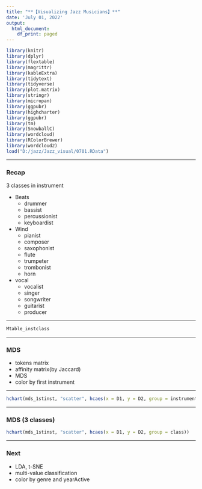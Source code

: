 ```yaml
---
title: "**【Visualizing Jazz Musicians】**"
date: 'July 01, 2022'
output: 
  html_document:
    df_print: paged
---
```


```r
library(knitr)
library(dplyr)
library(flextable)
library(magrittr)
library(kableExtra)
library(tidytext)
library(tidyverse)
library(plot.matrix)
library(stringr)
library(micropan)
library(ggpubr)
library(highcharter)
library(ggpubr)
library(tm)
library(SnowballC)
library(wordcloud)
library(RColorBrewer)
library(wordcloud2)
load("D:/jazz/Jazz_visual/0701.RData")
```

****

### **Recap**
3 classes in instrument

* Beats
  + drummer
  + bassist
  + percussionist
  + keyboardist
* Wind
  + pianist
  + composer
  + saxophonist
  + flute
  + trumpeter
  + trombonist
  + horn
* vocal
  + vocalist
  + singer
  + songwriter
  + guitarist
  + producer

****

```r
Mtable_instclass
```

****

### **MDS**

* tokens matrix
* affinity matrix(by Jaccard)
* MDS
* color by first instrument

****

```r
hchart(mds_1stinst, "scatter", hcaes(x = D1, y = D2, group = instrument))
```

****

### **MDS (3 classes)**

```r
hchart(mds_1stinst, "scatter", hcaes(x = D1, y = D2, group = class))
```

****

### **Next**

* LDA, t-SNE
* multi-value classification
* color by genre and yearActive